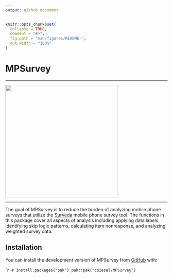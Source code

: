 ```yaml
---
output: github_document
---
```


<!-- README.md is generated from README.Rmd. Please edit that file -->

```r
knitr::opts_chunk$set(
  collapse = TRUE,
  comment = "#>",
  fig.path = "man/figures/README-",
  out.width = "100%"
)
```

# MPSurvey

<div align="center">

<hr style="color:transparent" />
<a href='https://csiesel.github.io/MPSurvey/'><img src="man/figures/MPSurvey.png" width="350px"/></a>
<hr style="color:transparent"/>

<!-- badges: start -->

<!-- badges: end -->

</div>
The goal of MPSurvey is to reduce the burden of analyzing mobile phone surveys that utilize the [Surveda](https://surveda.instedd.org/) mobile phone survey tool. The functions in this package cover all aspects of analysis including applying data labels, identifying skip logic patterns, calculating item nonresponse, and analyzing weighted survey data.

## Installation

You can install the development version of MPSurvey from [GitHub](https://github.com/) with:

``` r
# install.packages("pak")
pak::pak("csiesel/MPSurvey")
``
